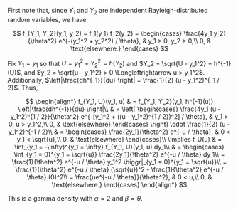First note that, since $Y_1$ and $Y_2$ are independent Rayleigh-distributed random variables, we have

$$
f_{Y_1, Y_2}(y_1, y_2) = f_1(y_1) f_2(y_2) =
\begin{cases}
    \frac{4y_1 y_2}{\theta^2} e^{-(y_1^2 + y_2^2) / \theta}, & y_1 > 0, y_2 > 0,\\
    0, & \text{elsewhere.}
\end{cases}
$$

Fix $Y_1 = y_1$ so that $U = y_1^2 + Y_2^2 = h(Y_2)$ and $Y_2 = \sqrt{U - y_1^2} = h^{-1}(U)$, and $y_2 = \sqrt{u - y_1^2} > 0 \Longleftrightarrow u > y_1^2$.
Additionally, $\left|\frac{dh^{-1}}{du} \right| = \frac{1}{2} (u - y_1^2)^{-1 / 2}$.
Thus,

$$
\begin{align*}
    f_{Y_1, U}(y_1, u) & = f_{Y_1, Y_2}(y_1, h^{-1}(u)) \left|\frac{dh^{-1}}{du} \right|\\
    & = \left[
    \begin{cases}
        \frac{4y_1 (u - y_1^2)^{1 / 2}}{\theta^2} e^{-[y_1^2 + ((u - y_1^2)^{1 / 2})^2] / \theta}, & y_1 > 0, u > y_1^2,\\
        0, & \text{elsewhere}
    \end{cases} \right] \cdot \frac{1}{2} (u - y_1^2)^{-1 / 2}\\
    & =
    \begin{cases}
        \frac{2y_1}{\theta^2} e^{-u / \theta}, & 0 < y_1 < \sqrt{u},\\
        0, & \text{elsewhere}
    \end{cases}\\
    \implies f_U(u) & = \int_{y_1 = -\infty}^{y_1 = \infty} f_{Y_1, U}(y_1, u) dy_1\\
    & =
    \begin{cases}
        \int_{y_1 = 0}^{y_1 = \sqrt{u}} \frac{2y_1}{\theta^2} e^{-u / \theta} dy_1\\
        = \frac{1}{\theta^2} e^{-u / \theta} y_1^2 \biggr|_{y_1 = 0}^{y_1 = \sqrt{u}}\\
        = \frac{1}{\theta^2} e^{-u / \theta} (\sqrt{u})^2 - \frac{1}{\theta^2} e^{-u / \theta} (0)^2\\
        = \frac{ue^{-u / \theta}}{\theta^2}, & 0 < u,\\
        0, & \text{elsewhere.}
    \end{cases}
\end{align*}
$$

This is a gamma density with $\alpha = 2$ and $\beta = \theta$.
